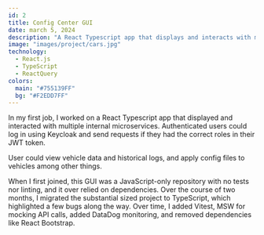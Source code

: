 ---
id: 2
title: Config Center GUI
date: march 5, 2024
description: "A React Typescript app that displays and interacts with multiple internal microservices."
image: "images/project/cars.jpg"
technology:
  - React.js
  - TypeScript
  - ReactQuery
colors:
  main: "#755139FF"
  bg: "#F2EDD7FF"
---

In my first job, I worked on a React Typescript app that displayed and interacted with multiple internal microservices. Authenticated users could log in using Keycloak and send requests if they had the correct roles in their JWT token.

User could view vehicle data and historical logs, and apply config files to vehicles among other things.

When I first joined, this GUI was a JavaScript-only repository with no tests nor linting, and it over relied on dependencies. Over the course of two months, I migrated the substantial sized project to TypeScript, which highlighted a few bugs along the way. Over time, I added Vitest, MSW for mocking API calls, added DataDog monitoring, and removed dependencies like React Bootstrap.

